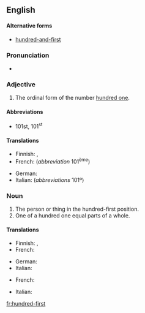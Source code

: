 ==English==

====Alternative forms====
* {{qualifier|British}} [[hundred-and-first]]

===Pronunciation===
* {{audio|en-us-hundred-first.ogg|Audio (US)|lang=en}}

===Adjective===
{{en-adj|head=[[hundred]]-[[first]]|-}}

# The ordinal form of the number [[hundred one]].

====Abbreviations====
* 101st, 101<sup>st</sup>

====Translations====
{{trans-top|ordinal number}}
* Finnish: {{t|fi|sadasensimmäinen}}, {{t|fi|sadasyhdes}}
* French: {{t|fr|cent unième}} (''abbreviation'' 101<sup>ème</sup>)
{{trans-mid}}
* German: {{t+|de|hunderterste}}
* Italian: {{t|it|centunesimo}} (''abbreviations'' 101º)
{{trans-bottom}}

===Noun===
{{en-noun}}

# The person or thing in the hundred-first position.
# One of a hundred one equal parts of a whole.

====Translations====
{{trans-top|the person or thing in the hundred-first position}}
* Finnish: {{t|fi|sadasensimmäinen}}, {{t|fi|sadasyhdes}}
* French: {{t|fr|cent unième|m|f}}
{{trans-mid}}
* German: {{t|de|Hunderterste}}
* Italian: {{t|it|centunesimo}}
{{trans-bottom}}

{{trans-top|one of a hundred one equal parts of a whole}}
* French: {{t|fr|cent unième|m}}
{{trans-mid}}
* Italian: {{t|it|centunesimo|m}}
{{trans-bottom}}

[[fr:hundred-first]]